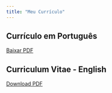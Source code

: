 ```yaml
---
title: "Meu Currículo"
---
```


## Currículo em Português
[Baixar PDF](Curriculo_Luiza_Helena.pdf)

## Curriculum Vitae - English
[Download PDF](Resume_Luiza_Helena_Pereira_Lúcio_English.pdf)

